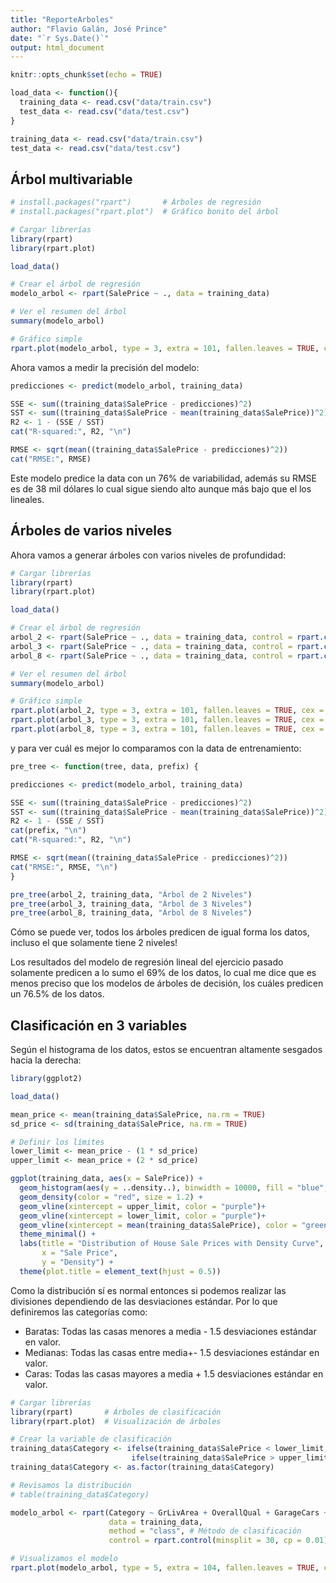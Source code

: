 ```yaml
---
title: "ReporteArboles"
author: "Flavio Galán, José Prince"
date: "`r Sys.Date()`"
output: html_document
---
```


```r
knitr::opts_chunk$set(echo = TRUE)

load_data <- function(){
  training_data <- read.csv("data/train.csv")
  test_data <- read.csv("data/test.csv")
}

training_data <- read.csv("data/train.csv")
test_data <- read.csv("data/test.csv")
```

## Árbol multivariable
```r
# install.packages("rpart")       # Árboles de regresión
# install.packages("rpart.plot")  # Gráfico bonito del árbol

# Cargar librerías
library(rpart)
library(rpart.plot)

load_data()

# Crear el árbol de regresión
modelo_arbol <- rpart(SalePrice ~ ., data = training_data)

# Ver el resumen del árbol
summary(modelo_arbol)

# Gráfico simple
rpart.plot(modelo_arbol, type = 3, extra = 101, fallen.leaves = TRUE, cex = 0.7, main = "arbol de Regresion para SalePrice")

```

Ahora vamos a medir la precisión del modelo:
```r
predicciones <- predict(modelo_arbol, training_data)

SSE <- sum((training_data$SalePrice - predicciones)^2)
SST <- sum((training_data$SalePrice - mean(training_data$SalePrice))^2)
R2 <- 1 - (SSE / SST)
cat("R-squared:", R2, "\n")

RMSE <- sqrt(mean((training_data$SalePrice - predicciones)^2))
cat("RMSE:", RMSE)

```

Este modelo predice la data con un 76% de variabilidad, además su RMSE es de 38 mil dólares lo cual sigue siendo alto aunque más bajo que el los lineales.

## Árboles de varios niveles

Ahora vamos a generar árboles con varios niveles de profundidad:
```r
# Cargar librerías
library(rpart)
library(rpart.plot)

load_data()

# Crear el árbol de regresión
arbol_2 <- rpart(SalePrice ~ ., data = training_data, control = rpart.control(maxdepth = 2))
arbol_3 <- rpart(SalePrice ~ ., data = training_data, control = rpart.control(maxdepth = 3))
arbol_8 <- rpart(SalePrice ~ ., data = training_data, control = rpart.control(maxdepth = 8))

# Ver el resumen del árbol
summary(modelo_arbol)

# Gráfico simple
rpart.plot(arbol_2, type = 3, extra = 101, fallen.leaves = TRUE, cex = 0.7, main = "arbol de Decision para SalePrice")
rpart.plot(arbol_3, type = 3, extra = 101, fallen.leaves = TRUE, cex = 0.7, main = "arbol de Decision para SalePrice")
rpart.plot(arbol_8, type = 3, extra = 101, fallen.leaves = TRUE, cex = 0.7, main = "arbol de Decision para SalePrice")
```
y para ver cuál es mejor lo comparamos con la data de entrenamiento:
```r

pre_tree <- function(tree, data, prefix) {

predicciones <- predict(modelo_arbol, training_data)

SSE <- sum((training_data$SalePrice - predicciones)^2)
SST <- sum((training_data$SalePrice - mean(training_data$SalePrice))^2)
R2 <- 1 - (SSE / SST)
cat(prefix, "\n")
cat("R-squared:", R2, "\n")

RMSE <- sqrt(mean((training_data$SalePrice - predicciones)^2))
cat("RMSE:", RMSE, "\n")
}

pre_tree(arbol_2, training_data, "Árbol de 2 Niveles")
pre_tree(arbol_3, training_data, "Árbol de 3 Niveles")
pre_tree(arbol_8, training_data, "Árbol de 8 Niveles")
```

Cómo se puede ver, todos los árboles predicen de igual forma los datos, incluso el que solamente tiene 2 niveles!

Los resultados del modelo de regresión lineal del ejercicio pasado solamente predicen a lo sumo el 69% de los datos, lo cual me dice que es menos preciso que los modelos de árboles de decisión, los cuáles predicen un 76.5% de los datos.

## Clasificación en 3 variables

Según el histograma de los datos, estos se encuentran altamente sesgados hacia la derecha:
```r
library(ggplot2)

load_data()

mean_price <- mean(training_data$SalePrice, na.rm = TRUE)
sd_price <- sd(training_data$SalePrice, na.rm = TRUE)

# Definir los límites
lower_limit <- mean_price - (1 * sd_price)
upper_limit <- mean_price + (2 * sd_price)

ggplot(training_data, aes(x = SalePrice)) +
  geom_histogram(aes(y = ..density..), binwidth = 10000, fill = "blue", color = "black", alpha = 0.7) +
  geom_density(color = "red", size = 1.2) +
  geom_vline(xintercept = upper_limit, color = "purple")+
  geom_vline(xintercept = lower_limit, color = "purple")+
  geom_vline(xintercept = mean(training_data$SalePrice), color = "green")+
  theme_minimal() +
  labs(title = "Distribution of House Sale Prices with Density Curve",
       x = "Sale Price",
       y = "Density") +
  theme(plot.title = element_text(hjust = 0.5))
```
Como la distribución sí es normal entonces si podemos realizar las divisiones dependiendo de las desviaciones estándar. Por lo que definiremos las categorías como:

* Baratas: Todas las casas menores a media - 1.5 desviaciones estándar en valor.
* Medianas: Todas las casas entre media+- 1.5 desviaciones estándar en valor.
* Caras: Todas las casas mayores a media + 1.5 desviaciones estándar en valor.

```r
# Cargar librerías
library(rpart)       # Árboles de clasificación
library(rpart.plot)  # Visualización de árboles

# Crear la variable de clasificación
training_data$Category <- ifelse(training_data$SalePrice < lower_limit, "Baratas",
                           ifelse(training_data$SalePrice > upper_limit, "Caras", "Medianas"))
training_data$Category <- as.factor(training_data$Category)

# Revisamos la distribución
# table(training_data$Category)

modelo_arbol <- rpart(Category ~ GrLivArea + OverallQual + GarageCars + YearBuilt, 
                      data = training_data, 
                      method = "class", # Método de clasificación
                      control = rpart.control(minsplit = 30, cp = 0.01))

# Visualizamos el modelo
rpart.plot(modelo_arbol, type = 5, extra = 104, fallen.leaves = TRUE, cex = 0.8, box.palette = "RdYlGn")
```

